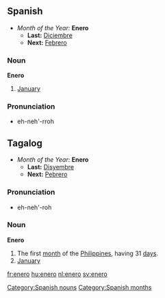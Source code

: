 ==Spanish==
*''Month of the Year:'' '''Enero'''
**'''Last:''' [[Diciembre]]
**'''Next:''' [[Febrero]]
===Noun===
'''Enero'''
#[[January]]

[[Category:Spanish nouns]]
[[Category:Spanish months]]

===Pronunciation===
*eh-neh'-rroh
==Tagalog==
*''Month of the Year:'' '''Enero'''
**'''Last:''' [[Disyembre]]
**'''Next:''' [[Pebrero]]
===Pronunciation===
*eh-neh'-roh

===Noun===
'''Enero'''
#The first [[month]] of the [[Philippines]], having 31 [[day]]s.
#[[January]]

[[fr:enero]]
[[hu:enero]]
[[nl:enero]]
[[sv:enero]]